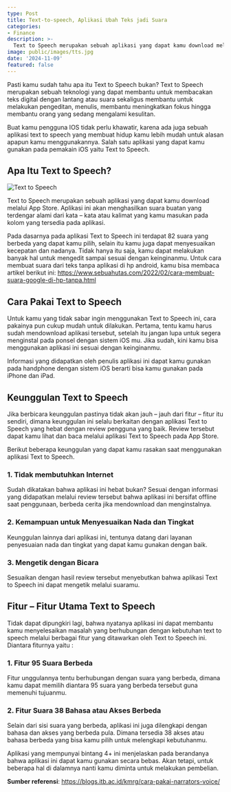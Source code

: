```yaml
---
type: Post
title: Text-to-speech, Aplikasi Ubah Teks jadi Suara
categories:
- Finance
description: >-
  Text to Speech merupakan sebuah aplikasi yang dapat kamu download melalui App Store. Aplikasi ini akan menghasilkan suara buatan yang terdengar alami dari kata – kata atau kalimat yang kamu masukan pada kolom yang tersedia pada aplikasi.
image: public/images/tts.jpg
date: '2024-11-09'
featured: false
---
```


Pasti kamu sudah tahu apa itu Text to Speech bukan? Text to Speech merupakan sebuah teknologi yang dapat membantu untuk membacakan teks digital dengan lantang atau suara sekaligus membantu untuk melakukan pengeditan, menulis, membantu meningkatkan fokus hingga membantu orang yang sedang mengalami kesulitan.

Buat kamu pengguna IOS tidak perlu khawatir, karena ada juga sebuah aplikasi text to speech yang membuat hidup kamu lebih mudah untuk alasan apapun kamu menggunakannya. Salah satu aplikasi yang dapat kamu gunakan pada pemakain iOS yaitu Text to Speech.

## Apa Itu Text to Speech?

![Text to Speech](/images/text_to_speech.jpg)

Text to Speech merupakan sebuah aplikasi yang dapat kamu download melalui App Store. Aplikasi ini akan menghasilkan suara buatan yang terdengar alami dari kata – kata atau kalimat yang kamu masukan pada kolom yang tersedia pada aplikasi.

Pada dasarnya pada aplikasi Text to Speech ini terdapat 82 suara yang berbeda yang dapat kamu pilih, selain itu kamu juga dapat menyesuaikan kecepatan dan nadanya. Tidak hanya itu saja, kamu dapat melakukan banyak hal untuk mengedit sampai sesuai dengan keinginanmu. Untuk cara membuat suara dari teks tanpa aplikasi di hp android, kamu bisa membaca artikel berikut ini: https://www.sebuahutas.com/2022/02/cara-membuat-suara-google-di-hp-tanpa.html

## Cara Pakai Text to Speech

Untuk kamu yang tidak sabar ingin menggunakan Text to Speech ini, cara pakainya pun cukup mudah untuk dilakukan. Pertama, tentu kamu harus sudah mendownload aplikasi tersebut, setelah itu jangan lupa untuk segera menginstal pada ponsel dengan sistem iOS mu. Jika sudah, kini kamu bisa menggunakan aplikasi ini sesuai dengan keinginanmu.

Informasi yang didapatkan oleh penulis aplikasi ini dapat kamu gunakan pada handphone dengan sistem iOS berarti bisa kamu gunakan pada iPhone dan iPad.

## Keunggulan Text to Speech

Jika berbicara keunggulan pastinya tidak akan jauh – jauh dari fitur – fitur itu sendiri, dimana keunggulan ini selalu berkaitan dengan aplikasi Text to Speech yang hebat dengan review pengguna yang baik. Review tersebut dapat kamu lihat dan baca melalui aplikasi Text to Speech pada App Store.

Berikut beberapa keunggulan yang dapat kamu rasakan saat menggunakan aplikasi Text to Speech.

### 1. Tidak membutuhkan Internet

Sudah dikatakan bahwa aplikasi ini hebat bukan? Sesuai dengan informasi yang didapatkan melalui review tersebut bahwa aplikasi ini bersifat offline saat penggunaan, berbeda cerita jika mendownload dan menginstalnya.

### 2. Kemampuan untuk Menyesuaikan Nada dan Tingkat

Keunggulan lainnya dari aplikasi ini, tentunya datang dari layanan penyesuaian nada dan tingkat yang dapat kamu gunakan dengan baik.

### 3. Mengetik dengan Bicara

Sesuaikan dengan hasil review tersebut menyebutkan bahwa aplikasi Text to Speech ini dapat mengetik melalui suaramu.

## Fitur – Fitur Utama Text to Speech

Tidak dapat dipungkiri lagi, bahwa nyatanya aplikasi ini dapat membantu kamu menyelesaikan masalah yang berhubungan dengan kebutuhan text to speech melalui berbagai fitur yang ditawarkan oleh Text to Speech ini. Diantara fiturnya yaitu :

### 1. Fitur 95 Suara Berbeda

Fitur unggulannya tentu berhubungan dengan suara yang berbeda, dimana kamu dapat memilih diantara 95 suara yang berbeda tersebut guna memenuhi tujuanmu.

### 2. Fitur Suara 38 Bahasa atau Akses Berbeda

Selain dari sisi suara yang berbeda, aplikasi ini juga dilengkapi dengan bahasa dan akses yang berbeda pula. Dimana tersedia 38 akses atau bahasa berbeda yang bisa kamu pilih untuk melengkapi kebutuhanmu.

Aplikasi yang mempunyai bintang 4+ ini menjelaskan pada berandanya bahwa aplikasi ini dapat kamu gunakan secara bebas. Akan tetapi, untuk beberapa hal di dalamnya nanti kamu diminta untuk melakukan pembelian.

**Sumber referensi**: https://blogs.itb.ac.id/kmrg/cara-pakai-narrators-voice/
